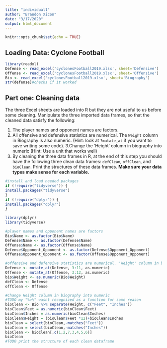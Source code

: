 ```yaml
---
title: "individual1"
author: "Brandon Xicon"
date: "3/17/2020"
output: html_document
---
```


```r
knitr::opts_chunk$set(echo = TRUE)
```
## Loading Data: Cyclone Football 
```r
library(readxl)
Defense <- read_excel('cyclonesFootball2019.xlsx', sheet='Defensive')
Offense <- read_excel('cyclonesFootball2019.xlsx', sheet='Offensive')
Bio <- read_excel('cyclonesFootball2019.xlsx', sheet='Biography')
str(defense)#checks if it worked 

```



## Part one: Cleaning data
The three Excel sheets are loaded into R but they are not useful to us before some cleaning. Manipulate the three imported data frames, so that the cleaned data satisfy the following:

1. The player names and opponent names are factors.
2. All offensive and defensive statistics are numerical. The `Weight` column in Biography is also numeric. (Hint: look at `?mutate_at` if you want to save writing some code). 
3.Change the 'Height' column in biography into numeric (Hint: Use a unit that works well)
4. By cleaning the three data frames in R, at the end of this step you should have the following three clean data frames: `defClean`, `offClean`, and `bioClean`. Print the structures of these data frames. **Make sure your data types make sense for each variable.**
```r
#install and load needed packages
if (!require("tidyverse")) {
install.packages("tidyverse")
}
if (!require("dplyr")) {
install.packages("dplyr")
}

library(dplyr)
library(tidyverse)

```


```r
#player names and opponent names are factors
Bio$Name <- as.factor(Bio$Name)
Defense$Name <- as.factor(Defense$Name)
Offense$Name <- as.factor(Offense$Name)
Defense$Opponent_Opponent <- as.factor(Defense$Opponent_Opponent)
Offense$Opponent_Opponent <- as.factor(Offense$Opponent_Opponent)

```


```r

#offensive and defensive statistics are numerical. 'Weight' column in biography is also numeric.
Defense <- mutate_at(Defense, 3:11, as.numeric)
Offense <- mutate_at(Offense, 3:12, as.numeric)
bio$Weight <- as.numeric(Bio$Weight)
defClean <- Defense
offClean <- Offense
```

```r
#Change Height column in biography into numeric
#TODO my "%>%" wasnt recognized as a function for some reason
bioClean <- Bio %>% separate(Height, c("Feet", "Inches"))
bioClean$Feet = as.numeric(bioClean$Feet)
bioClean$Inches = as.numeric(bioClean$Inches)
bioClean$Height = (bioClean$Feet *12)+bioClean$Inches
bioClean = select(bioClean,-matches("Feet"))
bioClean = select(bioClean,-matches("Inches"))
bioClean <- bioClean[,c(1,2,7,3,4,5,6)] 
bioClean
#TODO print the structure of each clean dataframe
```
